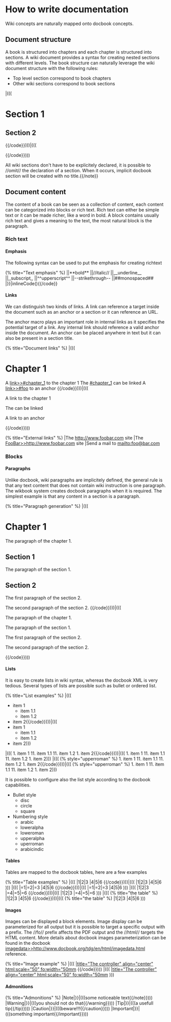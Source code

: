 = How to write documentation =

Wiki concepts are naturally mapped onto docbook concepts.

== Document structure ==

A book is structured into chapters and each chapter is structured into sections. A wiki document provides a syntax
for creating nested sections with different levels. The book structure can naturally leverage the wiki document
structure with the following rules:

* Top level section correspond to book chapters
* Other wiki sections correspond to book sections

|(((
{{code}}
= Section 1 =
== Section 2 ==
{{/code}})))|(((
{{code language=xml indent=2}}
<chapter>
  <title>Section 1</title>
  <section>
    <title>Section 2</title>
  </section>
</chapter>
{{/code}})))

{{note}}All wiki sections don't have to be explicitely declared, it is possible to //omit// the declaration of a section. When it
occurs, implicit docbook section will be created with no title.{{/note}}

== Document content ==

The content of a book can be seen as a collection of content, each content can be categorized into blocks
or rich text. Rich text can either be simple text or it can be made richer, like a word in bold. A block contains
usually rich text and gives a meaning to the text, the most natural block is the paragraph.

=== Rich text ===

==== Emphasis ====

The following syntax can be used to put the emphasis for creating richtext

(% title="Text emphasis" %)
|{{{**bold**}}}|**bold**
|{{{//italic//}}}|//italic//
|{{{__underline__}}}|__underline__
|{{{,,subscript,,}}}|,,subscript,,
|{{{^^upperscript^^}}}|^^upperscript^^
|{{{--strikethrough--}}}|--strikethrough--
|{{{##monospaced##}}}|##monospaced##
|{{{{{code}}inlineCode(){{/code}}}}}|{{code}}inlineCode(){{/code}}

==== Links ====

We can distinguish two kinds of links. A link can reference a target inside the document such as an anchor or a section or
it can reference an URL.

The anchor macro plays an important role in internal links as it specifies the potential target of a link. Any internal
link should reference a valid anchor inside the document. An anchor can be placed anywhere in text but it can also be present
in a section title.

(% title="Document links" %)
|((({{code}}
= Chapter 1 {{anchor id=chapter_1 /}} =
A [[link>>#chapter_1]] to the chapter 1
The [[#chapter_1]] can be linked
A [[link>>#foo]] to an anchor {{anchor id=foo /}}
{{/code}})))|((({{code language=xml indent=2}}
<chapter>
  <title>Chapter 1</title>
  <para>A <link linkend="chapter_1">link</link> to the chapter 1</para>
  <para>The <xref linkend="chapter_1"/> can be linked</para>
  <para>A <link linkend="foo">link</link> to an anchor</para>
</chapter>
{{/code}})))

(% title="External links" %)
|The [[http://www.foobar.com]] site
|The [[FooBar>>http://www.foobar.com]] site
|Send a mail to [[mailto:foo@bar.com]]


=== Blocks ===

==== Paragraphs ====

Unlike docbook, wiki paragraphs are implicitely defined, the general rule is that any text content that does not
contain wiki instruction is one paragraph. The wikbook system creates docbook paragraphs when it is required. The simplest
example is that any content in a section is a paragraph.

(% title="Paragraph generation" %)
|((({{code}}
= Chapter 1 =
The paragraph of the chapter 1.
== Section 1 ==
The paragraph of the section 1.
== Section 2 ==
The first paragraph of the section 2.

The second paragraph of the section 2.
{{/code}})))|(((
{{code language=xml indent=2}}
<chapter>
  <title>Chapter 1</title>
  <para>The paragraph of the chapter 1.</para>
  <section>
    <title>Section 1</title>
    <para>The paragraph of the section 1.</para>
  </section>
  <section>
    <title>Section 2</title>
    <para>The first paragraph of the section 2.</para>
    <para>The second paragraph of the section 2.</para>
  </section>
</chapter>
{{/code}})))

==== Lists ====

It is easy to create lists in wiki syntax, whereas the docbook XML is very tedious. Several types of lists are
possible such as bullet or ordered list.

(% title="List examples" %)
|((({{code}}
* item 1
** item 1.1
** item 1.2
* item 2{{/code}})))|(((
* item 1
** item 1.1
** item 1.2
* item 2)))
|((({{code}}
1. item 1
11. item 1.1
11. item 1.2
1. item 2{{/code}})))|(((
1. item 1
11. item 1.1
11. item 1.2
1. item 2)))
|((({{code}}
(% style="upperroman" %)
1. item 1
11. item 1.1
11. item 1.2
1. item 2{{/code}})))|(((
(% style="upperroman" %)
1. item 1
11. item 1.1
11. item 1.2
1. item 2)))

It is possible to configure also the list style according to the docbook capabilities.

* Bullet style
** disc
** circle
** square
* Numbering style
** arabic
** loweralpha
** loweroman
** upperalpha
** uperroman
** arabicindic

==== Tables ====

Tables are mapped to the docbook tables, here are a few examples

(% title="Table examples" %)
|((({{code}}
|1|2|3
|4|5|6
{{/code}})))|(((
|1|2|3
|4|5|6
)))
|((({{code}}
|=1|=2|=3
|4|5|6
{{/code}})))|(((
|=1|=2|=3
|4|5|6
)))
|((({{code}}
|1|2|3
|=4|=5|=6
{{/code}})))|(((
|1|2|3
|=4|=5|=6
)))
|((({{code}}
(% title="the table" %)
|1|2|3
|4|5|6
{{/code}})))|(((
(% title="the table" %)
|1|2|3
|4|5|6
)))

==== Images ====

Images can be displayed a block elements. Image display can be parameterized for all output but it is possible to
target a specific output with a prefix. The //fo// prefix affects the PDF output and the //html// targets the
HTML content. More details about docbook images parameterization can be found in the docbook
[[imagedata>>http://www.docbook.org/tdg/en/html/imagedata.html]] reference. 

(% title="Image example" %)
|((({{code}}
[[image:images/controller.png||title="The controller" align="center" html:scale="50" fo:width="50mm]]
{{/code}})))
|(((
[[image:images/controller.png||title="The controller" align="center" html:scale="50" fo:width="50mm]]
)))

==== Admonitions ====

(% title="Admonitions" %)
|Note|{{{{{note}}Some noticeable text{{/note}}}}}|((({{note}}some noticeable text{{/note}})))
|Warning|{{{{{warning}}you should not do that{{/warning}}}}}|((({{warning}}you should not do that{{/warning}})))
|Tip|{{{{{tip}}a usefull tip{{/tip}}}}}|((({{tip}}a usefull tip{{/tip}})))
|Caution|{{{{{caution}}beware!!!{{/caution}}}}}|((({{caution}}beware!!!{{/caution}})))
|Important|{{{{{important}}something important{{/important}}}}}|((({{important}}something important{{/important}})))